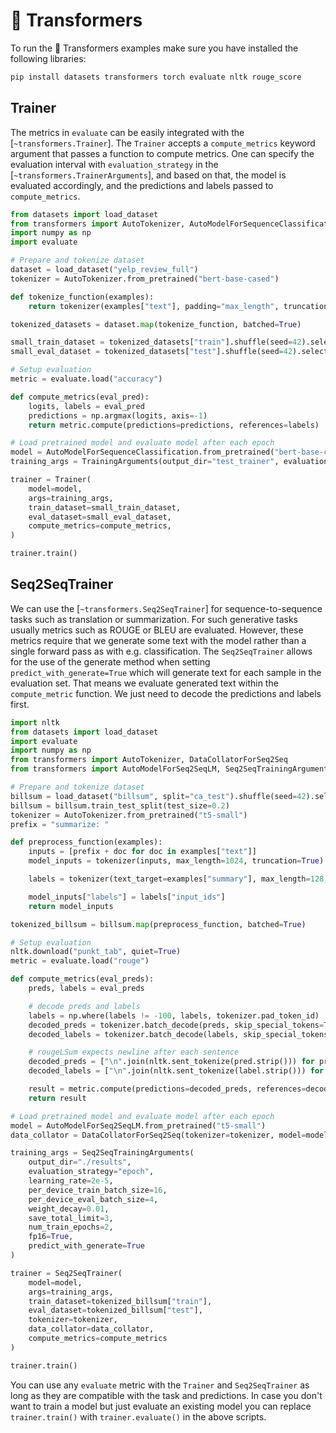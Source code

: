 # 🤗 Transformers

To run the 🤗 Transformers examples make sure you have installed the following libraries:

```bash
pip install datasets transformers torch evaluate nltk rouge_score
```

## Trainer

The metrics in `evaluate` can be easily integrated with the [`~transformers.Trainer`]. The `Trainer` accepts a `compute_metrics` keyword argument that passes a function to compute metrics. One can specify the evaluation interval with `evaluation_strategy` in the [`~transformers.TrainerArguments`], and based on that, the model is evaluated accordingly, and the predictions and labels passed to `compute_metrics`.

```python
from datasets import load_dataset
from transformers import AutoTokenizer, AutoModelForSequenceClassification, TrainingArguments, Trainer
import numpy as np
import evaluate

# Prepare and tokenize dataset
dataset = load_dataset("yelp_review_full")
tokenizer = AutoTokenizer.from_pretrained("bert-base-cased")

def tokenize_function(examples):
    return tokenizer(examples["text"], padding="max_length", truncation=True)

tokenized_datasets = dataset.map(tokenize_function, batched=True)

small_train_dataset = tokenized_datasets["train"].shuffle(seed=42).select(range(200))
small_eval_dataset = tokenized_datasets["test"].shuffle(seed=42).select(range(200))

# Setup evaluation 
metric = evaluate.load("accuracy")

def compute_metrics(eval_pred):
    logits, labels = eval_pred
    predictions = np.argmax(logits, axis=-1)
    return metric.compute(predictions=predictions, references=labels)

# Load pretrained model and evaluate model after each epoch
model = AutoModelForSequenceClassification.from_pretrained("bert-base-cased", num_labels=5)
training_args = TrainingArguments(output_dir="test_trainer", evaluation_strategy="epoch")

trainer = Trainer(
    model=model,
    args=training_args,
    train_dataset=small_train_dataset,
    eval_dataset=small_eval_dataset,
    compute_metrics=compute_metrics,
)

trainer.train()
```

## Seq2SeqTrainer

We can use the [`~transformers.Seq2SeqTrainer`] for sequence-to-sequence tasks such as translation or summarization. For such generative tasks usually metrics such as ROUGE or BLEU are evaluated. However, these metrics require that we generate some text with the model rather than a single forward pass as with e.g. classification. The `Seq2SeqTrainer` allows for the use of the generate method when setting `predict_with_generate=True` which will generate text for each sample in the evaluation set. That means we evaluate generated text within the `compute_metric` function. We just need to decode the predictions and labels first.

```python
import nltk
from datasets import load_dataset
import evaluate
import numpy as np
from transformers import AutoTokenizer, DataCollatorForSeq2Seq
from transformers import AutoModelForSeq2SeqLM, Seq2SeqTrainingArguments, Seq2SeqTrainer

# Prepare and tokenize dataset
billsum = load_dataset("billsum", split="ca_test").shuffle(seed=42).select(range(200))
billsum = billsum.train_test_split(test_size=0.2)
tokenizer = AutoTokenizer.from_pretrained("t5-small")
prefix = "summarize: "

def preprocess_function(examples):
    inputs = [prefix + doc for doc in examples["text"]]
    model_inputs = tokenizer(inputs, max_length=1024, truncation=True)

    labels = tokenizer(text_target=examples["summary"], max_length=128, truncation=True)

    model_inputs["labels"] = labels["input_ids"]
    return model_inputs

tokenized_billsum = billsum.map(preprocess_function, batched=True)

# Setup evaluation
nltk.download("punkt_tab", quiet=True)
metric = evaluate.load("rouge")

def compute_metrics(eval_preds):
    preds, labels = eval_preds

    # decode preds and labels
    labels = np.where(labels != -100, labels, tokenizer.pad_token_id)
    decoded_preds = tokenizer.batch_decode(preds, skip_special_tokens=True)
    decoded_labels = tokenizer.batch_decode(labels, skip_special_tokens=True)

    # rougeLSum expects newline after each sentence
    decoded_preds = ["\n".join(nltk.sent_tokenize(pred.strip())) for pred in decoded_preds]
    decoded_labels = ["\n".join(nltk.sent_tokenize(label.strip())) for label in decoded_labels]

    result = metric.compute(predictions=decoded_preds, references=decoded_labels, use_stemmer=True)
    return result

# Load pretrained model and evaluate model after each epoch
model = AutoModelForSeq2SeqLM.from_pretrained("t5-small")
data_collator = DataCollatorForSeq2Seq(tokenizer=tokenizer, model=model)

training_args = Seq2SeqTrainingArguments(
    output_dir="./results",
    evaluation_strategy="epoch",
    learning_rate=2e-5,
    per_device_train_batch_size=16,
    per_device_eval_batch_size=4,
    weight_decay=0.01,
    save_total_limit=3,
    num_train_epochs=2,
    fp16=True,
    predict_with_generate=True
)

trainer = Seq2SeqTrainer(
    model=model,
    args=training_args,
    train_dataset=tokenized_billsum["train"],
    eval_dataset=tokenized_billsum["test"],
    tokenizer=tokenizer,
    data_collator=data_collator,
    compute_metrics=compute_metrics
)

trainer.train()
```

You can use any `evaluate` metric with the `Trainer` and `Seq2SeqTrainer` as long as they are compatible with the task and predictions. In case you don't want to train a model but just evaluate an existing model you can replace `trainer.train()` with `trainer.evaluate()` in the above scripts.